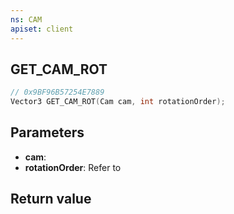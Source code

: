 ```yaml
---
ns: CAM
apiset: client
---
```

## GET_CAM_ROT

```c
// 0x9BF96B57254E7889
Vector3 GET_CAM_ROT(Cam cam, int rotationOrder);
```

## Parameters
* **cam**:
* **rotationOrder**: Refer to <EmbeddedEnum name="eEulerRotationOrder" />

## Return value
